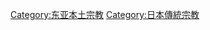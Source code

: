 {{Catmore}}
{{Commonscat|Shintō}}

[[Category:东亚本土宗教|Category:东亚本土宗教]]
[[Category:日本傳統宗教|Category:日本傳統宗教]]